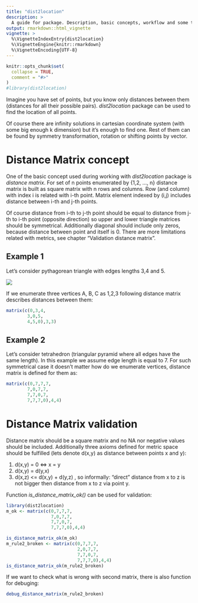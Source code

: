 ```yaml
---
title: "dist2location"
description: >
  A guide for package. Description, basic concepts, workflow and some tricks.
output: rmarkdown::html_vignette
vignette: >
  %\VignetteIndexEntry{dist2location}
  %\VignetteEngine{knitr::rmarkdown}
  %\VignetteEncoding{UTF-8}
---
```


```r
knitr::opts_chunk$set(
  collapse = TRUE,
  comment = "#>"
)
#library(dist2location)
```

Imagine you have set of points, but you know only distances between them 
(distances for all their possible pairs). *dist2location* package can be used 
to find the location of all points. 

Of course there are infinity solutions in cartesian coordinate system 
(with some big enough k dimension) but it's enough to find one. Rest of them 
can be found by symmetry transformation, rotation or shifting points by vector. 

# Distance Matrix concept
One of the basic concept used during working with *dist2location* package is 
*distance matrix*. For set of n points enumerated by {1,2, ..., n} distance 
matrix is built as square matrix with n rows and columns. Row (and column) with 
index i is related with i-th point. Matrix element indexed by (i,j) includes 
distance between i-th and j-th points. 

Of course distance from i-th to j-th point should be equal to distance from 
j-th to i-th point (opposite direction) so upper and lower triangle matrices 
should be symmetrical. Additionally diagonal should include only zeros, because 
distance between point and itself is 0. There are more limitations related with 
metrics, see chapter "Validation distance matrix". 

## Example 1
Let's consider pythagorean triangle with edges lengths 3,4 and 5. 

![](Example1.PNG)

If we enumerate three vertices  A, B, C as 1,2,3 following distance matrix 
describes distances between them:
```r
matrix(c(0,3,4,
        3,0,5,
        4,5,0),3,3)

```

## Example 2
Let's consider tetrahedron (triangular pyramid where all edges have the same 
length). In this example we assume edge length is equal to 7. For such 
symmetrical case it doesn't matter how do we enumerate vertices, distance 
matrix is defined for them as: 
```r
matrix(c(0,7,7,7,
        7,0,7,7,
        7,7,0,7,
        7,7,7,0),4,4)
```
# Distance Matrix validation 
Distance matrix should be a square matrix and no NA nor negative values should 
be included. Additionally three axioms defined for metric space should be 
fulfilled (lets denote d(x,y) as distance between points x and y):

1. d(x,y) = 0  <=> x = y
2. d(x,y) = d(y,x)
3. d(x,z) <= d(x,y) + d(y,z) , so informally: "direct" distance from x to z is 
not bigger then distance from x to z via point y.

Function *is_distance_matrix_ok()* can be used for validation:
```r
library(dist2location)
m_ok <- matrix(c(0,7,7,7,
                 7,0,7,7,
                 7,7,0,7,
                 7,7,7,0),4,4)

is_distance_matrix_ok(m_ok)
m_rule2_broken <- matrix(c(0,7,7,7,
                           2,0,7,7,
                           7,7,0,7,
                           7,7,7,0),4,4)
is_distance_matrix_ok(m_rule2_broken)
```
If we want to check what is wrong with second matrix, there is also function 
for debuging:
```r
debug_distance_matrix(m_rule2_broken)
```

